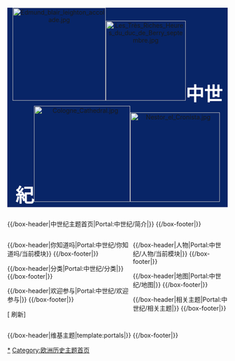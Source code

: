 <div align="center" style="background: 	#082567; width:100%;">
[[File:Edmund_blair_leighton_accolade.jpg|213px]][[File:Les_Très_Riches_Heures_du_duc_de_Berry_septembre.jpg|183px]]<span style="font-size:300%; color: white;">'''中世紀'''</span>[[File:Cologne_Cathedral.jpg|220px]][[File:Nestor_el_Cronista.jpg|205px]]
</div>

<div align="left" style="float:left; width:100%;">
{{/box-header|中世纪主题首页|Portal:中世纪/简介|}}
{{Portal:中世纪/简介}}
{{/box-footer|}}
</div>

<div align="left" style="float:left; width:56%;">
{{Random portal component|header=优特条目|subpage=优特条目|max=8|seed=35}}

{{/box-header|你知道吗|Portal:中世纪/你知道吗/当前模块}}
{{Portal:中世纪/你知道吗/当前模块}}
{{/box-footer|}}

{{/box-header|分类|Portal:中世纪/分类|}}
{{Portal:中世纪/分类}}
{{/box-footer|}}

{{/box-header|欢迎参与|Portal:中世纪/欢迎参与|}}
{{Portal:中世纪/欢迎参与}}
{{/box-footer|}}

[{{fullurl:Portal:中世纪|action=purge}} 刷新]

</div>

<div style="float:right; width:43%"> <!-- This margin should be right of the above -->

{{/box-header|人物|Portal:中世纪/人物/当前模块|}}
{{Portal:中世纪/人物/当前模块}}
{{/box-footer|}}

{{Random portal component|header=精选图片|subpage=特色图片|max=12|seed=35}}

{{/box-header|地图|Portal:中世纪/地图|}}
{{Portal:中世纪/地图}}
{{/box-footer|}}

{{/box-header|相关主题|Portal:中世纪/相关主题|}}
{{Portal:中世纪/相关主题}}
{{/box-footer|}}
</div>

<div style="float:right; width:100%">
{{/box-header|维基主题|template:portals|}}
{{portals}}
{{/box-footer|}}
[[Category:中世紀|*]]
[[Category:欧洲历史主题首页|Category:欧洲历史主题首页]]